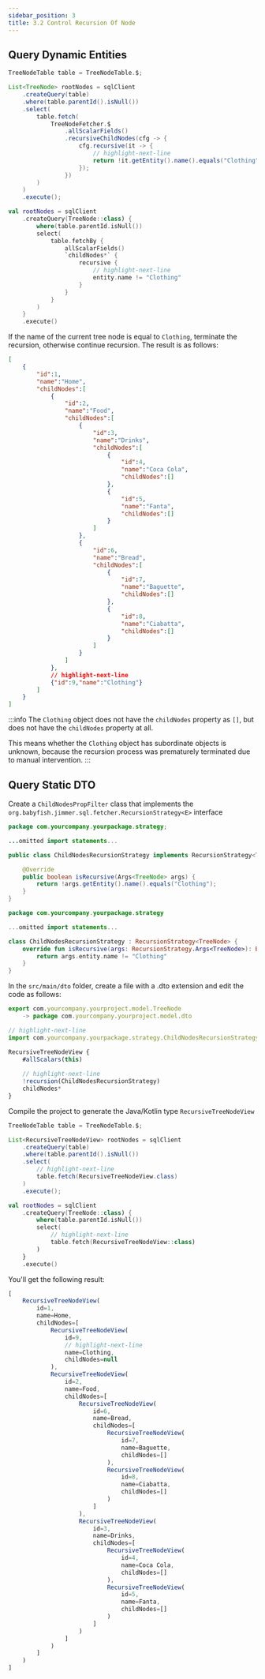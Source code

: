 ```yaml
---
sidebar_position: 3
title: 3.2 Control Recursion Of Node
---
```



## Query Dynamic Entities

<Tabs groupId="language">
<TabItem value="java" label="Java">

```java
TreeNodeTable table = TreeNodeTable.$;

List<TreeNode> rootNodes = sqlClient
    .createQuery(table)
    .where(table.parentId().isNull())
    .select(
        table.fetch(
            TreeNodeFetcher.$
                .allScalarFields()
                .recursiveChildNodes(cfg -> {
                    cfg.recursive(it -> {
                        // highlight-next-line
                        return !it.getEntity().name().equals("Clothing");
                    });
                })
        )
    )
    .execute();
```

</TabItem>
<TabItem value="kotlin" label="Kotlin">

```kotlin
val rootNodes = sqlClient
    .createQuery(TreeNode::class) {
        where(table.parentId.isNull())
        select(
            table.fetchBy {
                allScalarFields()
                `childNodes*` {
                    recursive {
                        // highlight-next-line
                        entity.name != "Clothing"
                    }
                }
            }
        )
    }
    .execute()
```

</TabItem>
</Tabs>

If the name of the current tree node is equal to `Clothing`, terminate the recursion, otherwise continue recursion. The result is as follows:

```json
[
    {
        "id":1,
        "name":"Home",
        "childNodes":[
            {
                "id":2,
                "name":"Food",
                "childNodes":[
                    {
                        "id":3,
                        "name":"Drinks",
                        "childNodes":[
                            {
                                "id":4,
                                "name":"Coca Cola",
                                "childNodes":[]
                            },
                            {
                                "id":5,
                                "name":"Fanta",
                                "childNodes":[]
                            }
                        ]
                    },
                    {
                        "id":6,
                        "name":"Bread",
                        "childNodes":[
                            {
                                "id":7,
                                "name":"Baguette",
                                "childNodes":[]
                            },
                            {
                                "id":8,
                                "name":"Ciabatta",
                                "childNodes":[]
                            }
                        ]
                    }
                ]
            },
            // highlight-next-line
            {"id":9,"name":"Clothing"}
        ]
    }
]
```

:::info 
The `Clothing` object does not have the `childNodes` property as `[]`, but does not have the `childNodes` property at all.  

This means whether the `Clothing` object has subordinate objects is unknown, because the recursion process was prematurely terminated due to manual intervention. 
:::

## Query Static DTO

Create a `ChildNodesPropFilter` class that implements the `org.babyfish.jimmer.sql.fetcher.RecursionStrategy<E>` interface

<Tabs groupId="language">
<TabItem value="java" label="Java">

```java title="ChildNodesRecursionStrategy.java"
package com.yourcompany.yourpackage.strategy;

...omitted import statements...

public class ChildNodesRecursionStrategy implements RecursionStrategy<TreeNode> {

    @Override
    public boolean isRecursive(Args<TreeNode> args) {
        return !args.getEntity().name().equals("Clothing");
    }
}
```

</TabItem>
<TabItem value="kotlin" label="Kotlin">

```kotlin title="ChildNodesRecursionStrategy.kt"
package com.yourcompany.yourpackage.strategy

...omitted import statements...

class ChildNodesRecursionStrategy : RecursionStrategy<TreeNode> {
    override fun isRecursive(args: RecursionStrategy.Args<TreeNode>): Boolean {
        return args.entity.name != "Clothing"
    }
}
```

</TabItem>
</Tabs>

In the `src/main/dto` folder, create a file with a .dto extension and edit the code as follows:

```js
export com.yourcompany.yourproject.model.TreeNode
    -> package com.yourcompany.yourproject.model.dto

// highlight-next-line
import com.yourcompany.yourpackage.strategy.ChildNodesRecursionStrategy

RecursiveTreeNodeView {
    #allScalars(this)
    
    // highlight-next-line
    !recursion(ChildNodesRecursionStrategy)
    childNodes*
}
```

Compile the project to generate the Java/Kotlin type `RecursiveTreeNodeView`

<Tabs groupId="language">
<TabItem value="java" label="Java">

```java
TreeNodeTable table = TreeNodeTable.$;

List<RecursiveTreeNodeView> rootNodes = sqlClient
    .createQuery(table)
    .where(table.parentId().isNull())
    .select(
        // highlight-next-line
        table.fetch(RecursiveTreeNodeView.class)
    )
    .execute();
```

</TabItem>
<TabItem value="kotlin" label="Kotlin">

```kotlin
val rootNodes = sqlClient
    .createQuery(TreeNode::class) {
        where(table.parentId.isNull())
        select(
            // highlight-next-line
            table.fetch(RecursiveTreeNodeView::class)
        )
    }
    .execute()
```

</TabItem>
</Tabs>

You'll get the following result:

```js
[
    RecursiveTreeNodeView(
        id=1, 
        name=Home, 
        childNodes=[
            RecursiveTreeNodeView(
                id=9, 
                // highlight-next-line
                name=Clothing, 
                childNodes=null
            ), 
            RecursiveTreeNodeView(
                id=2, 
                name=Food, 
                childNodes=[
                    RecursiveTreeNodeView(
                        id=6, 
                        name=Bread, 
                        childNodes=[
                            RecursiveTreeNodeView(
                                id=7, 
                                name=Baguette, 
                                childNodes=[]
                            ), 
                            RecursiveTreeNodeView(
                                id=8, 
                                name=Ciabatta, 
                                childNodes=[]
                            )
                        ]
                    ), 
                    RecursiveTreeNodeView(
                        id=3, 
                        name=Drinks, 
                        childNodes=[
                            RecursiveTreeNodeView(
                                id=4, 
                                name=Coca Cola, 
                                childNodes=[]
                            ), 
                            RecursiveTreeNodeView(
                                id=5, 
                                name=Fanta, 
                                childNodes=[]
                            )
                        ]
                    )
                ]
            )
        ]
    )
]
```